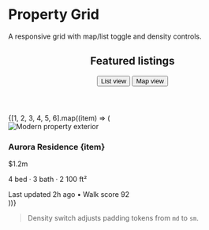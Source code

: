 # Property Grid

A responsive grid with map/list toggle and density controls.

<section className="space-y-6">
  <header className="flex flex-wrap items-center justify-between gap-4">
    <h2 className="text-2xl font-semibold">Featured listings</h2>
    <div className="flex items-center gap-3">
      <button className="rounded-full border border-slate-300 px-4 py-2 text-sm font-semibold text-slate-600 shadow-sm hover:border-aurora-accent hover:text-aurora-accent">
        List view
      </button>
      <button className="rounded-full bg-gradient-to-r from-aurora-primary to-aurora-accent px-4 py-2 text-sm font-semibold text-white shadow-lg">
        Map view
      </button>
    </div>
  </header>
  <div className="grid gap-6 md:grid-cols-2 xl:grid-cols-3">
    {[1, 2, 3, 4, 5, 6].map((item) => (
      <article
        key={item}
        className="group overflow-hidden rounded-3xl border border-slate-200 bg-white shadow-xl shadow-aurora-accent/15 transition dark:border-slate-700 dark:bg-slate-900"
      >
        <div className="relative h-44 overflow-hidden">
          <div className="absolute inset-0 bg-[radial-gradient(circle_at_top,#2B6CB0,transparent)] opacity-70" aria-hidden />
          <img
            src={`https://images.unsplash.com/photo-1505691723518-36a5ac3be353?auto=format&fit=crop&w=800&q=80&sig=${item}`}
            alt="Modern property exterior"
            className="h-full w-full object-cover"
          />
        </div>
        <div className="space-y-3 p-6">
          <div className="flex items-center justify-between">
            <h3 className="text-xl font-semibold">Aurora Residence {item}</h3>
            <span className="rounded-full bg-white px-3 py-1 text-sm font-semibold text-aurora-accent shadow-sm">
              $1.2m
            </span>
          </div>
          <p className="text-sm text-slate-500 dark:text-slate-400">4 bed · 3 bath · 2 100 ft²</p>
          <div className="flex items-center gap-3 text-xs text-slate-400">
            <span>Last updated 2h ago</span>
            <span>•</span>
            <span>Walk score 92</span>
          </div>
        </div>
      </article>
    ))}
  </div>
</section>

> Density switch adjusts padding tokens from `md` to `sm`.
